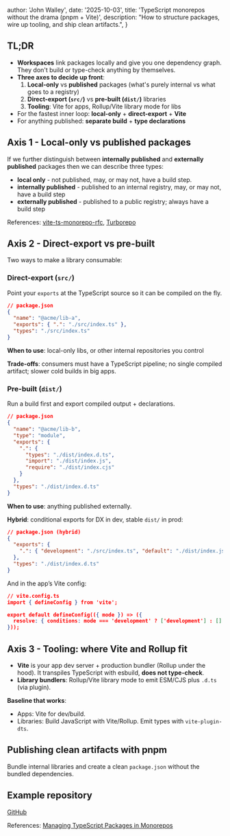 
  author: 'John Walley',
  date: '2025-10-03',
  title: 'TypeScript monorepos without the drama (pnpm + Vite)',
  description: "How to structure packages, wire up tooling, and ship clean artifacts.",
}


## TL;DR

- __Workspaces__ link packages locally and give you one dependency graph. They don't build or type-check anything by themselves.
- __Three axes to decide up front__:
  1. __Local-only__ vs __published__ packages (what's purely internal vs what goes to a registry)
  1. __Direct-export (`src/`)__ vs __pre-built (`dist/`)__ libraries
  1. __Tooling__: Vite for apps, Rollup/Vite library mode for libs
- For the fastest inner loop: __local-only__ + __direct-export__ + __Vite__
- For anything published: __separate build__ + __type declarations__

## Axis 1 - Local-only vs published packages

If we further distinguish between __internally published__ and __externally published__ packages then we can describe three types:

- __local only__ - not published, may, or may not, have a build step.
- __internally published__ - published to an internal registry, may, or may not, have a build step
- __externally published__ - published to a public registry; always have a build step

References: [vite-ts-monorepo-rfc](https://github.com/vitejs/vite-ts-monorepo-rfc/blob/main/RFC-v1.md#package-types), [Turborepo](https://turborepo.com/docs/core-concepts/internal-packages#just-in-time-packages)

## Axis 2 - Direct-export vs pre-built

Two ways to make a library consumable:

### Direct-export (`src/`)

Point your `exports` at the TypeScript source so it can be compiled on the fly.

```json
// package.json
{
  "name": "@acme/lib-a",
  "exports": { ".": "./src/index.ts" },
  "types": "./src/index.ts"
}
```

__When to use__: local-only libs, or other internal repositories you control

__Trade-offs__: consumers must have a TypeScript pipeline; no single compiled artifact; slower cold builds in big apps.

### Pre-built (`dist/`)

Run a build first and export compiled output + declarations.

```json
// package.json
{
  "name": "@acme/lib-b",
  "type": "module",
  "exports": {
    ".": {
      "types": "./dist/index.d.ts",
      "import": "./dist/index.js",
      "require": "./dist/index.cjs"
    }
  },
  "types": "./dist/index.d.ts"
}
```

__When to use__: anything published externally.

__Hybrid__: conditional exports for DX in dev, stable `dist/` in prod:

```json
// package.json (hybrid)
{
  "exports": {
    ".": { "development": "./src/index.ts", "default": "./dist/index.js" }
  },
  "types": "./dist/index.d.ts"
}
```

And in the app’s Vite config:

```json
// vite.config.ts
import { defineConfig } from 'vite';

export default defineConfig(({ mode }) => ({
  resolve: { conditions: mode === 'development' ? ['development'] : [] }
}));
```

## Axis 3 - Tooling: where Vite and Rollup fit

- __Vite__ is your app dev server + production bundler (Rollup under the hood). It transpiles TypeScript with esbuild, __does not type-check__.
- __Library bundlers__: Rollup/Vite library mode to emit ESM/CJS plus `.d.ts` (via plugin).

__Baseline that works__:

- Apps: Vite for dev/build.
- Libraries: Build JavaScript with Vite/Rollup. Emit types with `vite-plugin-dts`.

## Publishing clean artifacts with pnpm

Bundle internal libraries and create a clean `package.json` without the bundled dependencies.

## Example repository

[GitHub](https://github.com/johnwalley/managing-typescript-packages-in-monorepos)

References: [Managing TypeScript Packages in Monorepos](https://nx.dev/blog/managing-ts-packages-in-monorepos)
